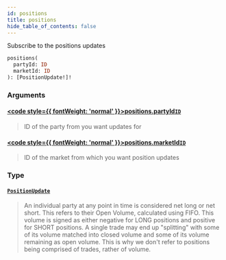 ```yaml
---
id: positions
title: positions
hide_table_of_contents: false
---
```








Subscribe to the positions updates

```graphql
positions(
  partyId: ID
  marketId: ID
): [PositionUpdate!]!
```


### Arguments

#### [<code style={{ fontWeight: 'normal' }}>positions.<b>partyId</b></code>](#)<Bullet />[`ID`](/mainnet/api/graphql/scalars/id) <Badge class="secondary" text="scalar"/>
> ID of the party from you want updates for
> 

#### [<code style={{ fontWeight: 'normal' }}>positions.<b>marketId</b></code>](#)<Bullet />[`ID`](/mainnet/api/graphql/scalars/id) <Badge class="secondary" text="scalar"/>
> ID of the market from which you want position updates
> 

### Type

#### [`PositionUpdate`](/mainnet/api/graphql/objects/position-update) <Badge class="secondary" text="object"/>
> An individual party at any point in time is considered net long or net short. This refers to their Open Volume,
calculated using FIFO. This volume is signed as either negative for LONG positions and positive for SHORT positions. A
single trade may end up "splitting" with some of its volume matched into closed volume and some of its volume
remaining as open volume. This is why we don't refer to positions being comprised of trades, rather of volume.
> 





